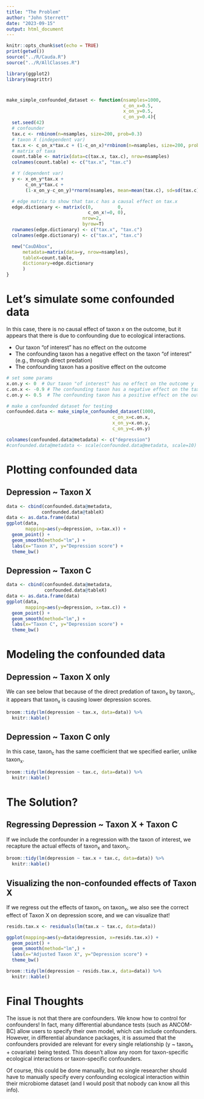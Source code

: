 ```yaml
---
title: "The Problem"
author: "John Sterrett"
date: "2023-09-15"
output: html_document
---
```


```r
knitr::opts_chunk$set(echo = TRUE)
print(getwd())
source("../R/Cauda.R")
source("../R/AllClasses.R")

library(ggplot2)
library(magrittr)
```

#

```r

make_simple_confounded_dataset <- function(nsamples=1000,
                                           c_on_x=0.5,
                                           x_on_y=0.5,
                                           c_on_y=0.4){
  set.seed(42)
  # confounder
  tax.c <- rnbinom(n=nsamples, size=200, prob=0.3)
  # taxon X (independent var)
  tax.x <- c_on_x*tax.c + (1-c_on_x)*rnbinom(n=nsamples, size=200, prob=0.3)
  # matrix of taxa
  count.table <- matrix(data=c(tax.x, tax.c), nrow=nsamples)
  colnames(count.table) <- c("tax.x", "tax.c")

  # Y (dependent var)
  y <- x_on_y*tax.x +
       c_on_y*tax.c +
       (1-x_on_y-c_on_y)*rnorm(nsamples, mean=mean(tax.c), sd=sd(tax.c))

  # edge matrix to show that tax.c has a causal effect on tax.x
  edge.dictionary <- matrix(c(0,         0,
                              c_on_x!=0, 0),
                            nrow=2,
                            byrow=T)
  rownames(edge.dictionary) <- c("tax.x", "tax.c")
  colnames(edge.dictionary) <- c("tax.x", "tax.c")

  new("CauDAbox",
      metadata=matrix(data=y, nrow=nsamples),
      tableX=count.table,
      dictionary=edge.dictionary
      )
}

```

# Let's simulate some confounded data 
In this case, there is no causal effect of taxon x on the outcome, 
but it appears that there is due to confounding due to ecological interactions.

- Our taxon "of interest" has no effect on the outcome
- The confounding taxon has a negative effect on the taxon "of interest" (e.g., through direct predation)
- The confounding taxon has a positive effect on the outcome

```r
# set some params
x.on.y <- 0  # Our taxon "of interest" has no effect on the outcome y
c.on.x <- -0.9 # The confounding taxon has a negative effect on the taxon "of interest"
c.on.y <- 0.5  # The confounding taxon has a positive effect on the outcome y

# make a confounded dataset for testing
confounded.data <- make_simple_confounded_dataset(1000,
                                       c_on_x=c.on.x,
                                       x_on_y=x.on.y,
                                       c_on_y=c.on.y)

colnames(confounded.data@metadata) <- c("depression")
#confounded.data@metadata <- scale(confounded.data@metadata, scale=10)
```

# Plotting confounded data {.tabset}
## Depression ~ Taxon X
```r
data <- cbind(confounded.data@metadata,
             confounded.data@tableX)
data <- as.data.frame(data)
ggplot(data,
       mapping=aes(y=depression, x=tax.x)) +
  geom_point() + 
  geom_smooth(method="lm",) +
  labs(x="Taxon X", y="Depression score") +
  theme_bw()
```

## Depression ~ Taxon C
```r
data <- cbind(confounded.data@metadata,
              confounded.data@tableX)
data <- as.data.frame(data)
ggplot(data,
       mapping=aes(y=depression, x=tax.c)) +
  geom_point() + 
  geom_smooth(method="lm",) +
  labs(x="Taxon C", y="Depression score") +
  theme_bw()
```

# Modeling the confounded data 

## Depression ~ Taxon X only
We can see below that because of the direct predation of taxon<sub>x</sub> by taxon<sub>c</sub>,
it appears that taxon<sub>x</sub> is causing lower depression scores. 
```r
broom::tidy(lm(depression ~ tax.x, data=data)) %>%
  knitr::kable()
```

## Depression ~ Taxon C only
In this case, taxon<sub>c</sub> has the same coefficient that we specified earlier, unlike taxon<sub>x</sub>.
```r
broom::tidy(lm(depression ~ tax.c, data=data)) %>%
  knitr::kable()
```

# The Solution?
## Regressing Depression ~ Taxon X + Taxon C
If we include the confounder in a regression with the taxon of interest, we recapture the actual effects of taxon<sub>x</sub> and taxon<sub>c</sub>.
```r
broom::tidy(lm(depression ~ tax.x + tax.c, data=data)) %>% 
  knitr::kable()
```

## Visualizing the non-confounded effects of Taxon X
If we regress out the effects of taxon<sub>c</sub> on taxon<sub>x</sub>, 
we also see the correct effect of Taxon X on depression score, and we can visualize that!

```r
resids.tax.x <- residuals(lm(tax.x ~ tax.c, data=data))

ggplot(mapping=aes(y=data$depression, x=resids.tax.x)) +
  geom_point() + 
  geom_smooth(method="lm",) +
  labs(x="Adjusted Taxon X", y="Depression score") +
  theme_bw()

broom::tidy(lm(depression ~ resids.tax.x, data=data)) %>% 
  knitr::kable()

```

# Final Thoughts
The issue is not that there are confounders. We know how to control for confounders!
In fact, many differential abundance tests (such as ANCOM-BC) allow users to specify
their own model, which can include confounders. However, in differential abundance 
packages, it is assumed that the confounders provided are relevant for every single 
relationship (y ~ taxon<sub>x</sub> + covariate) being tested. This doesn't allow
any room for taxon-specific ecological interactions or taxon-specific confounders.

Of course, this could be done manually, but no single researcher should have to 
manually specify every confounding ecological interaction within their 
microbiome dataset (and I would posit that nobody can know all this info).





